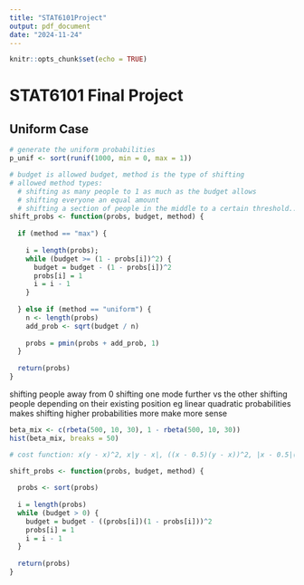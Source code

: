 ```yaml
---
title: "STAT6101Project"
output: pdf_document
date: "2024-11-24"
---
```


```r
knitr::opts_chunk$set(echo = TRUE)
```

# STAT6101 Final Project

## Uniform Case

```r

# generate the uniform probabilities
p_unif <- sort(runif(1000, min = 0, max = 1))

# budget is allowed budget, method is the type of shifting
# allowed method types: 
  # shifting as many people to 1 as much as the budget allows
  # shifting everyone an equal amount
  # shifting a section of people in the middle to a certain threshold...?
shift_probs <- function(probs, budget, method) {
  
  if (method == "max") {
    
    i = length(probs);
    while (budget >= (1 - probs[i])^2) {
      budget = budget - (1 - probs[i])^2
      probs[i] = 1
      i = i - 1
    }
    
  } else if (method == "uniform") {
    n <- length(probs)
    add_prob <- sqrt(budget / n)
    
    probs = pmin(probs + add_prob, 1)
  }
  
  return(probs)
}

```

shifting people away from 0
shifting one mode further vs the other
shifting people depending on their existing position
  eg linear
  quadratic probabilities makes shifting higher probabilities more make more sense

```r

beta_mix <- c(rbeta(500, 10, 30), 1 - rbeta(500, 10, 30))
hist(beta_mix, breaks = 50)

# cost function: x(y - x)^2, x|y - x|, ((x - 0.5)(y - x))^2, |x - 0.5|(y - x)^2

shift_probs <- function(probs, budget, method) {
  
  probs <- sort(probs)
  
  i = length(probs)
  while (budget > 0) {
    budget = budget - ((probs[i])(1 - probs[i]))^2
    probs[i] = 1
    i = i - 1
  }
  
  return(probs)
}

```
